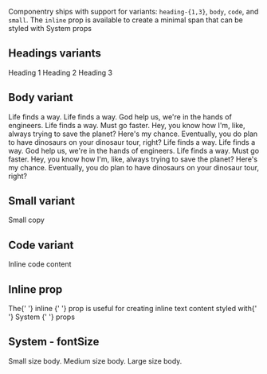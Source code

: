 

<Meta title='Components/Text' />

<DocsTitle title='Text' />

Componentry ships with support for variants: `heading-{1,3}`, `body`, `code`, and `small`.
The `inline` prop is available to create a minimal span that can be styled with System
props

## Headings variants

<Text variant='heading-1'>Heading 1</Text>
<Text variant='heading-2'>Heading 2</Text>
<Text variant='heading-3'>Heading 3</Text>

## Body variant

<Text variant='body'>
  Life finds a way. Life finds a way. God help us, we're in the hands of engineers. Life
  finds a way. Must go faster. Hey, you know how I'm, like, always trying to save the
  planet? Here's my chance. Eventually, you do plan to have dinosaurs on your dinosaur
  tour, right?
</Text>
<Text variant='body'>
  Life finds a way. Life finds a way. God help us, we're in the hands of engineers. Life
  finds a way. Must go faster. Hey, you know how I'm, like, always trying to save the
  planet? Here's my chance. Eventually, you do plan to have dinosaurs on your dinosaur
  tour, right?
</Text>

## Small variant

<Text variant='small'>Small copy</Text>

## Code variant

<Text variant='code'>Inline code content</Text>

## Inline prop

<Text>
  The{' '}
  <Text inline bold>
    inline
  </Text>{' '}
  prop is useful for creating inline text content styled with{' '}
  <Text inline italic>
    System
  </Text>{' '}
  props
</Text>

## System - fontSize

<Text variant='body' fontSize='sm'>
  Small size body.
</Text>
<Text variant='body' fontSize='md'>
  Medium size body.
</Text>
<Text variant='body' fontSize='lg'>
  Large size body.
</Text>
